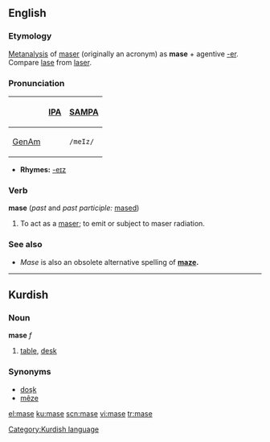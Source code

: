 ==English==

===Etymology===
[[Metanalysis]] of [[maser]] (originally an acronym) as '''mase''' + agentive [[-er]].  Compare [[lase]] from [[laser]].

===Pronunciation===
{| border=1 cellpadding=5
! !! [[w:IPA|IPA]] !! [[w:SAMPA|SAMPA]]
|-
! [[GenAm]]
| {{IPAchar|/meɪz/}} || <tt>/meIz/</tt>
|}
* '''Rhymes:''' [[Rhymes:English:-eɪz|-eɪz]]

===Verb===
'''mase''' (''past'' and ''past participle:'' [[mased]])

# To act as a [[maser]]; to emit or subject to maser radiation.

===See also===
* ''Mase'' is also an obsolete alternative spelling of '''[[maze]].'''

----

==Kurdish==

===Noun===
'''mase''' ''f''

# [[table]], [[desk]]

===Synonyms===
* [[doşk]]
* [[mêze]]

[[Category:Kurdish language]]

[[el:mase]]
[[ku:mase]]
[[scn:mase]]
[[vi:mase]]
[[tr:mase]]